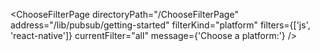 

<ChooseFilterPage
  directoryPath="/ChooseFilterPage"
  address="/lib/pubsub/getting-started"
  filterKind="platform"
  filters={['js', 'react-native']}
  currentFilter="all"
  message={'Choose a platform:'}
/>
